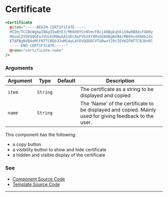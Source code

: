 # Certificate

```hbs preview-template
<Certificate
  @item="-----BEGIN CERTIFICATE-----
  MIIH/TCCBeWgAwIBAgIQaBYE3/M08XHYCnNVmcFBcjANBgkqhkiG9w0BAQsFADBy
  MQswCQYDVQQGEwJVUzEOMAwGA1UECAwFVGV4YXMxEDAOBgNVBAcMB0hvdXN0b24x
  ETAPBgNVBAoMCFNTTCBDb3JwMS4wLAYDVQQDDCVTU0wuY29tIEVWIFNTTCBJbnRl
  -----END CERTIFICATE-----"
  @name="certificate-name"
/>
```

### Arguments

| Argument | Type | Default | Description |
| --- | --- | --- | --- |
| `item` | `String` | | The certificate as a string to be displayed and copied |
| `name` | `String` | | The 'Name' of the certificate to be displayed and copied. Mainly used for giving feedback to the user. |

This component has the following:
- a copy button
- a visibility button to show and hide certificate
- a hidden and visible display of the certificate

### See

- [Component Source Code](./index.js)
- [Template Source Code](./index.hbs)

---
